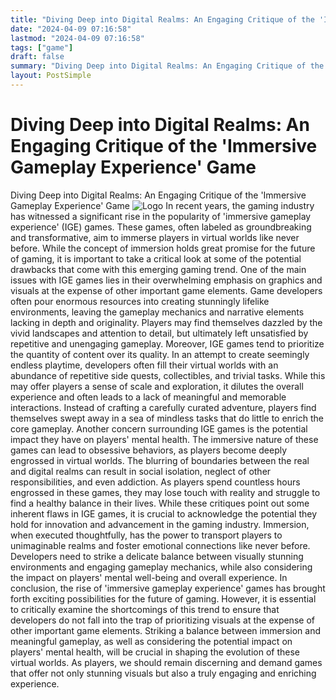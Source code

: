 ```yaml
---
title: "Diving Deep into Digital Realms: An Engaging Critique of the 'Immersive Gameplay Experience' Game"
date: "2024-04-09 07:16:58"
lastmod: "2024-04-09 07:16:58"
tags: ["game"]
draft: false
summary: "Diving Deep into Digital Realms: An Engaging Critique of the 'Immersive Gameplay Experience' Game"
layout: PostSimple
---
```

# Diving Deep into Digital Realms: An Engaging Critique of the 'Immersive Gameplay Experience' Game
Diving Deep into Digital Realms: An Engaging Critique of the 'Immersive Gameplay Experience' Game
<img alt="Logo" class="lazyImg" data-src="https://cdn.seniorsselection.com/src_image/1ab024f2cba4ee488ab85de0ac6cca58.webp" src="/statics/image/loading.webp"/>
In recent years, the gaming industry has witnessed a significant rise in the popularity of 'immersive gameplay experience' (IGE) games. These games, often labeled as groundbreaking and transformative, aim to immerse players in virtual worlds like never before. While the concept of immersion holds great promise for the future of gaming, it is important to take a critical look at some of the potential drawbacks that come with this emerging gaming trend.
One of the main issues with IGE games lies in their overwhelming emphasis on graphics and visuals at the expense of other important game elements. Game developers often pour enormous resources into creating stunningly lifelike environments, leaving the gameplay mechanics and narrative elements lacking in depth and originality. Players may find themselves dazzled by the vivid landscapes and attention to detail, but ultimately left unsatisfied by repetitive and unengaging gameplay.
Moreover, IGE games tend to prioritize the quantity of content over its quality. In an attempt to create seemingly endless playtime, developers often fill their virtual worlds with an abundance of repetitive side quests, collectibles, and trivial tasks. While this may offer players a sense of scale and exploration, it dilutes the overall experience and often leads to a lack of meaningful and memorable interactions. Instead of crafting a carefully curated adventure, players find themselves swept away in a sea of mindless tasks that do little to enrich the core gameplay.
Another concern surrounding IGE games is the potential impact they have on players' mental health. The immersive nature of these games can lead to obsessive behaviors, as players become deeply engrossed in virtual worlds. The blurring of boundaries between the real and digital realms can result in social isolation, neglect of other responsibilities, and even addiction. As players spend countless hours engrossed in these games, they may lose touch with reality and struggle to find a healthy balance in their lives.
While these critiques point out some inherent flaws in IGE games, it is crucial to acknowledge the potential they hold for innovation and advancement in the gaming industry. Immersion, when executed thoughtfully, has the power to transport players to unimaginable realms and foster emotional connections like never before. Developers need to strike a delicate balance between visually stunning environments and engaging gameplay mechanics, while also considering the impact on players' mental well-being and overall experience.
In conclusion, the rise of 'immersive gameplay experience' games has brought forth exciting possibilities for the future of gaming. However, it is essential to critically examine the shortcomings of this trend to ensure that developers do not fall into the trap of prioritizing visuals at the expense of other important game elements. Striking a balance between immersion and meaningful gameplay, as well as considering the potential impact on players' mental health, will be crucial in shaping the evolution of these virtual worlds. As players, we should remain discerning and demand games that offer not only stunning visuals but also a truly engaging and enriching experience.
        